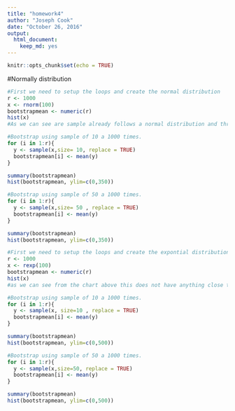 ```yaml
---
title: "homework4"
author: "Joseph Cook"
date: "October 26, 2016"
output: 
  html_document: 
    keep_md: yes
---
```


```r
knitr::opts_chunk$set(echo = TRUE)
```
#Normally distribution
```r
#First we need to setup the loops and create the normal distribution
r <- 1000
x <- rnorm(100)
bootstrapmean <- numeric(r)
hist(x)
#As we can see are sample already follows a normal distribution and through the bootstrap we will return another example of normal distribution.  The power of the central limit theorem will be shown in the exponential distribution 

#Bootstrap using sample of 10 a 1000 times.
for (i in 1:r){
  y <- sample(x,size= 10, replace = TRUE)
  bootstrapmean[i] <- mean(y)
}

summary(bootstrapmean)
hist(bootstrapmean, ylim=c(0,350))

#Bootstrap using sample of 50 a 1000 times.
for (i in 1:r){
  y <- sample(x,size= 50 , replace = TRUE)
  bootstrapmean[i] <- mean(y)
}

summary(bootstrapmean)
hist(bootstrapmean, ylim=c(0,350))
```

```r
#First we need to setup the loops and create the expontial distribution
r <- 1000
x <- rexp(100)
bootstrapmean <- numeric(r)
hist(x)
#as we can see from the chart above this does not have anything close to a normal distibution.  However after taking samples we will generate a normal distibution of the means.  Thus providing evidence for the central limit theorem that the means are normally distributed

#Bootstrap using sample of 10 a 1000 times.
for (i in 1:r){
  y <- sample(x, size=10 , replace = TRUE)
  bootstrapmean[i] <- mean(y)
}

summary(bootstrapmean)
hist(bootstrapmean, ylim=c(0,500))

#Bootstrap using sample of 50 a 1000 times.
for (i in 1:r){
  y <- sample(x,size=50, replace = TRUE)
  bootstrapmean[i] <- mean(y)
}

summary(bootstrapmean)
hist(bootstrapmean, ylim=c(0,500))
```
